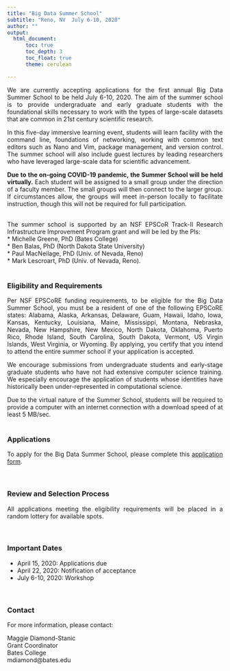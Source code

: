 ---
title: "Big Data Summer School"
subtitle: "Reno, NV  July 6-10, 2020"
author: ""
output: 
  html_document:
      toc: true
      toc_depth: 3
      toc_float: true
      theme: cerulean

---

<div style="text-align: justify">
We are currently accepting applications for the first annual Big Data Summer School to be held  July 6-10, 2020.  The aim of the summer school is to provide undergraduate and early graduate students with the foundational skills necessary to work with the types of large-scale datasets that are common in 21st century scientific research. 

In this five-day immersive learning event, students will learn facility with the command line, foundations of networking, working with common text editors such as Nano and Vim, package management, and version control. The summer school will also include guest lectures by leading researchers who have leveraged large-scale data for scientific advancement.

**Due to the on-going COVID-19 pandemic, the Summer School will be held virtually.**  Each student will be assigned to a small group under the direction of a faculty member.  The small groups will then connect to the larger group.  If circumstances allow, the groups will meet in-person locally to facilitate instruction, though this will not be required for full participation.  
\

The summer school is supported by an NSF EPSCoR Track-II Research Infrastructure Improvement Program grant and will be led by the PIs:   
* Michelle Greene, PhD (Bates College)  
* Ben Balas, PhD (North Dakota State University)  
* Paul MacNeilage, PhD (Univ. of Nevada, Reno)  
* Mark Lescroart, PhD (Univ. of Nevada, Reno). 
\
\

### Eligibility and Requirements  
Per NSF EPSCoRE funding requirements, to be eligible for the Big Data Summer School, you must be a resident of one of the following EPSCoRE states: Alabama, Alaska, Arkansas, Delaware, Guam, Hawaii, Idaho, Iowa, Kansas, Kentucky, Louisiana, Maine, Mississippi, Montana, Nebraska, Nevada, New Hampshire, New Mexico, North Dakota, Oklahoma, Puerto Rico, Rhode Island, South Carolina, South Dakota, Vermont, US Virgin Islands, West Virginia, or Wyoming. By applying, you certify that you intend to attend the entire summer school if your application is accepted.

We encourage submissions from undergraduate students and early-stage graduate students who have not had extensive computer science training. We especially encourage the application of students whose identities have historically been under-represented in computational science.  

Due to the virtual nature of the Summer School, students will be required to provide a computer with an internet connection with a download speed of at least 5 MB/sec. 
\
\

### Applications  
To apply for the Big Data Summer School, please complete this [application form](https://docs.google.com/forms/d/e/1FAIpQLSdBWa9--esGaGVGH20jkqpWrzqiYLBGxz44TLAEvhZLLmHYSw/viewform?usp=sf_link).  
\
\

### Review and Selection Process  
All applications meeting the eligibility requirements will be placed in a random lottery for available spots.  
\
\

### Important Dates  
* April 15, 2020: Applications due  
* April 22, 2020: Notification of acceptance  
* July 6-10, 2020: Workshop  
\
\

### Contact  
For more information, please contact:

Maggie Diamond-Stanic  
Grant Coordinator  
Bates College  
mdiamond@bates.edu
</div>

